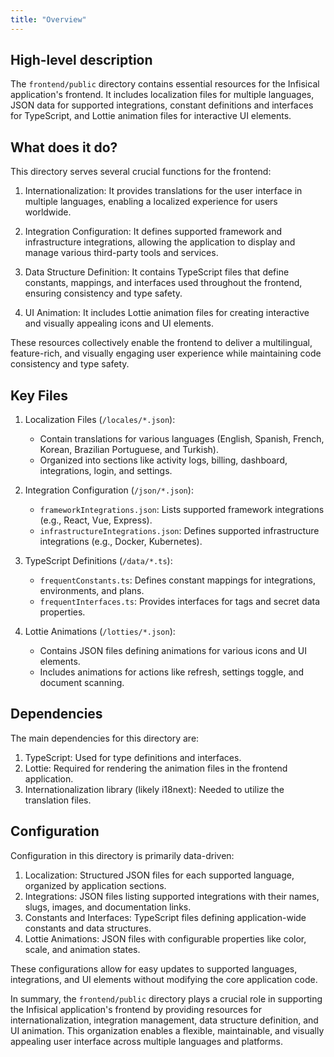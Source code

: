 ```yaml
---
title: "Overview"
---
```


## High-level description
The `frontend/public` directory contains essential resources for the Infisical application's frontend. It includes localization files for multiple languages, JSON data for supported integrations, constant definitions and interfaces for TypeScript, and Lottie animation files for interactive UI elements.

## What does it do?
This directory serves several crucial functions for the frontend:

1. Internationalization: It provides translations for the user interface in multiple languages, enabling a localized experience for users worldwide.

2. Integration Configuration: It defines supported framework and infrastructure integrations, allowing the application to display and manage various third-party tools and services.

3. Data Structure Definition: It contains TypeScript files that define constants, mappings, and interfaces used throughout the frontend, ensuring consistency and type safety.

4. UI Animation: It includes Lottie animation files for creating interactive and visually appealing icons and UI elements.

These resources collectively enable the frontend to deliver a multilingual, feature-rich, and visually engaging user experience while maintaining code consistency and type safety.

## Key Files

1. Localization Files (`/locales/*.json`):
   - Contain translations for various languages (English, Spanish, French, Korean, Brazilian Portuguese, and Turkish).
   - Organized into sections like activity logs, billing, dashboard, integrations, login, and settings.

2. Integration Configuration (`/json/*.json`):
   - `frameworkIntegrations.json`: Lists supported framework integrations (e.g., React, Vue, Express).
   - `infrastructureIntegrations.json`: Defines supported infrastructure integrations (e.g., Docker, Kubernetes).

3. TypeScript Definitions (`/data/*.ts`):
   - `frequentConstants.ts`: Defines constant mappings for integrations, environments, and plans.
   - `frequentInterfaces.ts`: Provides interfaces for tags and secret data properties.

4. Lottie Animations (`/lotties/*.json`):
   - Contains JSON files defining animations for various icons and UI elements.
   - Includes animations for actions like refresh, settings toggle, and document scanning.

## Dependencies
The main dependencies for this directory are:

1. TypeScript: Used for type definitions and interfaces.
2. Lottie: Required for rendering the animation files in the frontend application.
3. Internationalization library (likely i18next): Needed to utilize the translation files.

## Configuration
Configuration in this directory is primarily data-driven:

1. Localization: Structured JSON files for each supported language, organized by application sections.
2. Integrations: JSON files listing supported integrations with their names, slugs, images, and documentation links.
3. Constants and Interfaces: TypeScript files defining application-wide constants and data structures.
4. Lottie Animations: JSON files with configurable properties like color, scale, and animation states.

These configurations allow for easy updates to supported languages, integrations, and UI elements without modifying the core application code.

In summary, the `frontend/public` directory plays a crucial role in supporting the Infisical application's frontend by providing resources for internationalization, integration management, data structure definition, and UI animation. This organization enables a flexible, maintainable, and visually appealing user interface across multiple languages and platforms.